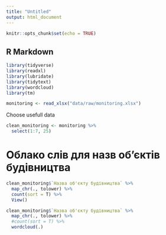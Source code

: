 ```yaml
---
title: "Untitled"
output: html_document
---
```


```r
knitr::opts_chunk$set(echo = TRUE)
```

## R Markdown

```r
library(tidyverse)
library(readxl)
library(lubridate)
library(tidytext)
library(wordcloud)
library(tm)
```

```r
monitoring <- read_xlsx("data/raw/monitoring.xlsx")
```
Choose usefull data
```r
clean_monitoring <- monitoring %>% 
  select(1:7, 25)
```
# Облако слів для назв об'єктів будівництва
```r
clean_monitoring$`Назва об'єкту будівництва` %>% 
  map_chr(., tolower) %>% 
  count(sort = T) %>% 
  View()
```

```r
clean_monitoring$`Назва об'єкту будівництва` %>% 
  map_chr(., tolower) %>% 
  #count(sort = T) %>% 
  wordcloud(.)
```

